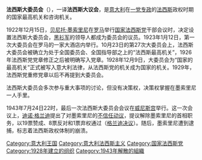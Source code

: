 {{unreferenced|time=2016-12-10T10:26:56+00:00}}
{{Infobox legislature
 | name               = 法西斯大委员会
 | native_name        = <small>Gran Consiglio del Fascismo</small>
 | transcription_name = 
 | coa_pic            = Lesser coat of arms of the Kingdom of Italy (1929-1943).svg
 | coa-pic            = 
 | house_type         = 
 | body               = 
 | session_room       = Palazzo Venezia (Rome) - Exterior.jpg
 | leader1_type       = 委员长
 | leader1            = [[贝尼托·墨索里尼|贝尼托·墨索里尼]]
 | party1             = [[国家法西斯党|国家法西斯党]]
 | election1          = 
 | members            = 
}}
'''法西斯大委员会'''（{{lang-it|Gran Consiglio del Fascismo}}），一译'''法西斯大议会'''，是[[意大利|意大利]]在[[一党专政|一党专政]]的[[法西斯主义|法西斯]]政权时期的国家最高机关和咨询机关。

1922年12月15日，[[贝尼托·墨索里尼|贝尼托·墨索里尼]]在[[罗马|罗马]]举行[[国家法西斯党|国家法西斯党]]干部会议时，决定设置法西斯大委员会，[[黑衫军|黑衫军]]的领导人都成为委员会的议员。1923年1月12日，第一次大委员会在罗马的一家大酒店内举行。10月23日的第27次大委员会上，法西斯大委员会被确立为处于全国委员会、全国指导部之上的“法西斯最高机关”，1926年法西斯党党章修正之后被明确写入党章。1928年12月9日，大委员会为“国家的最高机关”正式被写入意大利法律，从法西斯党的机关成为国家的机关。1929年，法西斯党重修党章以后不再提到大委员会。

法西斯大委员会多次参与重大事项的讨论，但没有决策权，决策权掌握在墨索里尼一人手里。

1943年7月24日22时，最后一次法西斯大委员会会议在[[威尼斯宫|威尼斯宫]]举行。这一次会议上，[[迪诺·格兰迪|迪诺·格兰迪]]提出了对墨索里尼的[[不信任动议|不信任动议]]，提议解除墨索里尼的首相职务，以19票赞成、8票反对和1票弃权通过（[[格兰迪决议|格兰迪决议]]）。随后，墨索里尼遭到逮捕，标志着法西斯政权体制的崩溃。

[[Category:意大利王国|Category:意大利王国]]
[[Category:意大利法西斯主义|Category:意大利法西斯主义]]
[[Category:国家法西斯党|Category:国家法西斯党]]
[[Category:1928年建立的组织|Category:1928年建立的组织]]
[[Category:1943年解散的組織|Category:1943年解散的組織]]